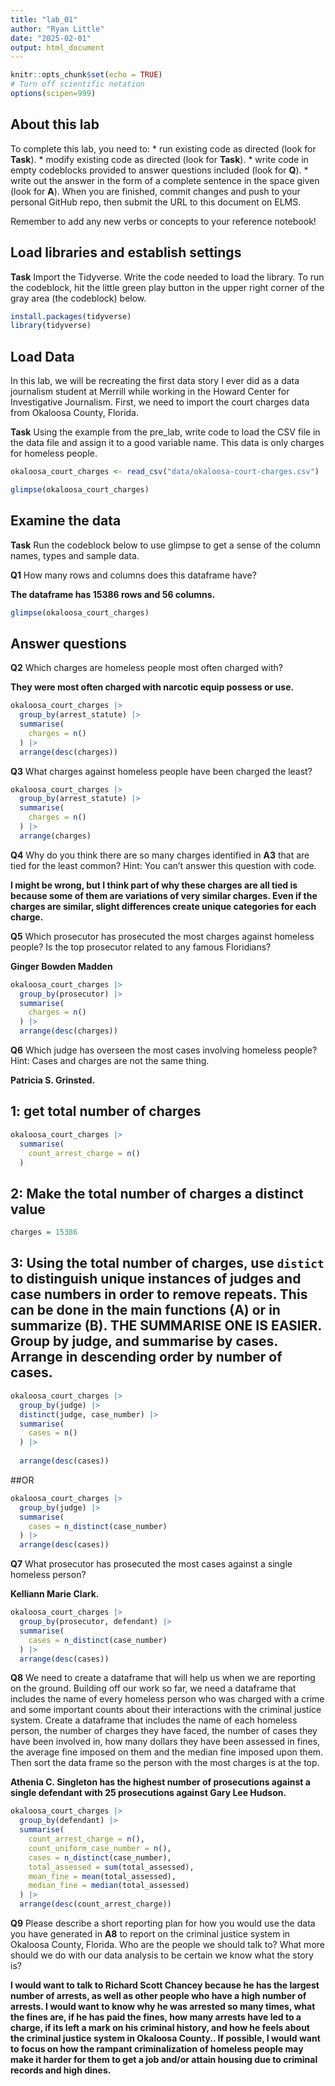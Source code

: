 ```yaml
---
title: "lab_01"
author: "Ryan Little"
date: "2025-02-01"
output: html_document
---
```


```r
knitr::opts_chunk$set(echo = TRUE)
# Turn off scientific notation
options(scipen=999)
```

## About this lab

To complete this lab, you need to: \* run existing code as directed (look for **Task**). \* modify existing code as directed (look for **Task**). \* write code in empty codeblocks provided to answer questions included (look for **Q**). \* write out the answer in the form of a complete sentence in the space given (look for **A**). When you are finished, commit changes and push to your personal GitHub repo, then submit the URL to this document on ELMS.

Remember to add any new verbs or concepts to your reference notebook!

## Load libraries and establish settings

**Task** Import the Tidyverse. Write the code needed to load the library. To run the codeblock, hit the little green play button in the upper right corner of the gray area (the codeblock) below.

```r

install.packages(tidyverse)
library(tidyverse)

```

## Load Data

In this lab, we will be recreating the first data story I ever did as a data journalism student at Merrill while working in the Howard Center for Investigative Journalism. First, we need to import the court charges data from Okaloosa County, Florida.

**Task** Using the example from the pre_lab, write code to load the CSV file in the data file and assign it to a good variable name. This data is only charges for homeless people.

```r

okaloosa_court_charges <- read_csv("data/okaloosa-court-charges.csv")

```
```r

glimpse(okaloosa_court_charges)

```


## Examine the data

**Task** Run the codeblock below to use glimpse to get a sense of the column names, types and sample data.

**Q1** How many rows and columns does this dataframe have?

**The dataframe has 15386 rows and 56 columns.**


```r

glimpse(okaloosa_court_charges)

```


## Answer questions

**Q2** Which charges are homeless people most often charged with?

**They were most often charged with narcotic equip possess or use.**

```r

okaloosa_court_charges |>
  group_by(arrest_statute) |>
  summarise(
    charges = n()
  ) |>
  arrange(desc(charges))

```

**Q3** What charges against homeless people have been charged the least?

```r

okaloosa_court_charges |>
  group_by(arrest_statute) |>
  summarise(
    charges = n()
  ) |>
  arrange(charges)

```

**Q4** Why do you think there are so many charges identified in **A3** that are tied for the least common? Hint: You can't answer this question with code.

**I might be wrong, but I think part of why these charges are all tied is because some of them are variations of very similar charges. Even if the charges are similar, slight differences create unique categories for each charge.**

**Q5** Which prosecutor has prosecuted the most charges against homeless people? Is the top prosecutor related to any famous Floridians?

**Ginger Bowden Madden**

```r

okaloosa_court_charges |>
  group_by(prosecutor) |>
  summarise(
    charges = n()
  ) |>
  arrange(desc(charges))
```


**Q6** Which judge has overseen the most cases involving homeless people? Hint: Cases and charges are not the same thing.

**Patricia S. Grinsted.**

## 1: get total number of charges

```r

okaloosa_court_charges |>
  summarise(
    count_arrest_charge = n()
  )

```

## 2: Make the total number of charges a distinct value

```r

charges = 15386

```

## 3: Using the total number of charges, use `distict` to distinguish unique instances of judges and case numbers in order to remove repeats. This can be done in the main functions (A) or in summarize (B). **THE SUMMARISE ONE IS EASIER.** Group by judge, and summarise by cases. Arrange in descending order by number of cases.

```r

okaloosa_court_charges |>
  group_by(judge) |>
  distinct(judge, case_number) |>
  summarise(
    cases = n()
  ) |>
  
  arrange(desc(cases))

```

##OR

```r
okaloosa_court_charges |>
  group_by(judge) |>
  summarise(
    cases = n_distinct(case_number)
  ) |>
  arrange(desc(cases))

```


**Q7** What prosecutor has prosecuted the most cases against a single homeless person?

**Kelliann Marie Clark.**

```r

okaloosa_court_charges |>
  group_by(prosecutor, defendant) |>
  summarise(
    cases = n_distinct(case_number)
  ) |>
  arrange(desc(cases))

```

**Q8** We need to create a dataframe that will help us when we are reporting on the ground. Building off our work so far, we need a dataframe that includes the name of every homeless person who was charged with a crime and some important counts about their interactions with the criminal justice system. Create a dataframe that includes the name of each homeless person, the number of charges they have faced, the number of cases they have been involved in, how many dollars they have been assessed in fines, the average fine imposed on them and the median fine imposed upon them. Then sort the data frame so the person with the most charges is at the top. 

**Athenia C. Singleton has the highest number of prosecutions against a single defendant with 25 prosecutions against Gary Lee Hudson.**

```r

okaloosa_court_charges |>
  group_by(defendant) |>
  summarise(
    count_arrest_charge = n(),
    count_uniform_case_number = n(),
    cases = n_distinct(case_number),
    total_assessed = sum(total_assessed),
    mean_fine = mean(total_assessed),
    median_fine = median(total_assessed)
  ) |>
  arrange(desc(count_arrest_charge))

```

**Q9** Please describe a short reporting plan for how you would use the data you have generated in **A8** to report on the criminal justice system in Okaloosa County, Florida. Who are the people we should talk to? What more should we do with our data analysis to be certain we know what the story is?

**I would want to talk to Richard Scott Chancey because he has the largest number of arrests, as well as other people who have a high number of arrests. I would want to know why he was arrested so many times, what the fines are, if he has paid the fines, how many arrests have led to a charge, if its left a mark on his criminal history, and how he feels about the criminal justice system in Okaloosa County.. If possible, I would want to focus on how the rampant criminalization of homeless people may make it harder for them to get a job and/or attain housing due to criminal records and high dines.**
